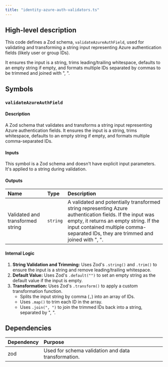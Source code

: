 ```yaml
---
title: "identity-azure-auth-validators.ts"
---
```


## High-level description
This code defines a Zod schema, `validateAzureAuthField`, used for validating and transforming a string input representing Azure authentication fields (likely user or group IDs). 

It ensures the input is a string, trims leading/trailing whitespace, defaults to an empty string if empty, and formats multiple IDs separated by commas to be trimmed and joined with ", ".

## Symbols

### `validateAzureAuthField`
#### Description
A Zod schema that validates and transforms a string input representing Azure authentication fields. It ensures the input is a string, trims whitespace, defaults to an empty string if empty, and formats multiple comma-separated IDs.

#### Inputs
This symbol is a Zod schema and doesn't have explicit input parameters. It's applied to a string during validation.

#### Outputs
| Name | Type | Description |
|:-----|:-----|:------------|
| Validated and transformed string | `string` | A validated and potentially transformed string representing Azure authentication fields. If the input was empty, it returns an empty string. If the input contained multiple comma-separated IDs, they are trimmed and joined with ", ". |

#### Internal Logic
1. **String Validation and Trimming:** Uses Zod's `.string()` and `.trim()` to ensure the input is a string and remove leading/trailing whitespace.
2. **Default Value:** Uses Zod's `.default("")` to set an empty string as the default value if the input is empty.
3. **Transformation:** Uses Zod's `.transform()` to apply a custom transformation function.
    - Splits the input string by comma (`,`) into an array of IDs.
    - Uses `.map()` to trim each ID in the array.
    - Uses `.join(", ")` to join the trimmed IDs back into a string, separated by ", ".

## Dependencies
| Dependency | Purpose |
|:-----------|:--------|
| zod | Used for schema validation and data transformation. |
